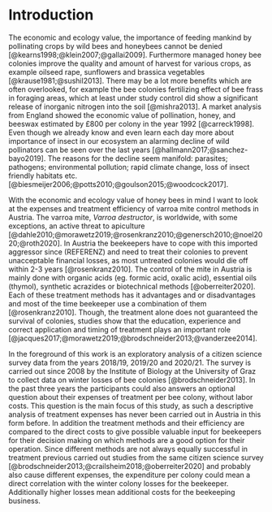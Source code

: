# Introduction

The economic and ecology value, the importance of feeding mankind by pollinating crops by wild bees and honeybees cannot be denied [@kearns1998;@klein2007;@gallai2009]. Furthermore managed honey bee colonies improve the quality and amount of harvest for various crops, as example oilseed rape, sunflowers and brassica vegetables [@krause1981;@sushil2013]. There may be a lot more benefits which are often overlooked, for example the bee colonies fertilizing effect of bee frass in foraging areas, which at least under study control did show a significant release of inorganic nitrogen into the soil [@mishra2013]. A market analysis from England showed the economic value of pollination, honey, and beeswax estimated by £800 per colony in the year 1992 [@carreck1998]. Even though we already know and even learn each day more about importance of insect in our ecosystem an alarming decline of wild pollinators can be seen over the last years [@hallmann2017;@sanchez-bayo2019]. The reasons for the decline seem manifold: parasites; pathogens; environmental pollution; rapid climate change, loss of insect friendly habitats etc. [@biesmeijer2006;@potts2010;@goulson2015;@woodcock2017].

With the economic and ecology value of honey bees in mind I want to look at the expenses and treatment efficiency of varroa mite control methods in Austria. The varroa mite, *Varroa destructor*, is worldwide, with some exceptions, an active threat to apiculture [@dahle2010;@morawetz2019;@rosenkranz2010;@genersch2010;@noel2020;@roth2020]. In Austria the beekeepers have to cope with this imported aggressor since (REFERENZ) and need to treat their colonies to prevent unacceptable financial losses, as most untreated colonies would die off within 2-3 years [@rosenkranz2010]. The control of the mite in Austria is mainly done with organic acids (eg. formic acid, oxalic acid), essential oils (thymol), synthetic acrazides or biotechnical methods [@oberreiter2020]. Each of these treatment methods has it advantages and or disadvantages and most of the time beekeeper use a combination of them [@rosenkranz2010]. Though, the treatment alone does not guaranteed the survival of colonies, studies show that the education, experience and correct application and timing of treatment plays an important role [@jacques2017;@morawetz2019;@brodschneider2013;@vanderzee2014].

In the foreground of this work is an exploratory analysis of a citizen science survey data from the years 2018/19, 2019/20 and 2020/21. The survey is carried out since 2008 by the Institute of Biology at the University of Graz to collect data on winter losses of bee colonies [@brodschneider2013]. In the past three years the participants could also answers an optional question about their expenses of treatment per bee colony, without labor costs. This question is the main focus of this study, as such a descriptive analysis of treatment expenses has never been carried out in Austria in this form before. In addition the treatment methods and their efficiency are compared to the direct costs to give possible valuable input for beekeepers for their decision making on which methods are a good option for their operation. Since different methods are not always equally successful in treatment previous carried out studies from the same citizen science survey [@brodschneider2013;@crailsheim2018;@oberreiter2020] and probably also cause different expenses, the expenditure per colony could mean a direct correlation with the winter colony losses for the beekeeper. Additionally higher losses mean additional costs for the beekeeping business.